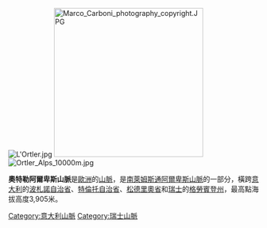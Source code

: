 {{Multiple issues|
{{Notability Unreferenced|time=2022-04-26T14:00:46+00:00}}
{{Expand language|1=de|time=2022-04-26T14:00:46+00:00}}
{{Unreferenced|time=2022-04-26T14:00:46+00:00}}
}}
[[Image:L'Ortler.jpg|right]]
[[Image:Marco_Carboni_photography_copyright.JPG|300px]]
[[Image:Ortler_Alps_10000m.jpg|thumb]]

'''奧特勒阿爾卑斯山脈'''是[[歐洲|歐洲]]的[[山脈|山脈]]，是[[南萊姆斯通阿爾卑斯山脈|南萊姆斯通阿爾卑斯山脈]]的一部分，橫跨[[意大利|意大利]]的[[波札諾自治省|波札諾自治省]]、[[特倫托自治省|特倫托自治省]]、[[松德里奧省|松德里奧省]]和[[瑞士|瑞士]]的[[格勞賓登州|格勞賓登州]]，最高點海拔高度3,905米。

{{Authority control}}
{{Italy-geo-stub}}
{{Switzerland-geo-stub}}
[[Category:意大利山脈|Category:意大利山脈]]
[[Category:瑞士山脈|Category:瑞士山脈]]